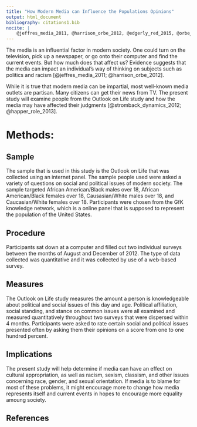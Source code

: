```yaml
---
title: "How Modern Media can Influence the Populations Opinions"
output: html_document
bibliography: citations1.bib
nocite: |
    @jeffres_media_2011, @harrison_orbe_2012, @edgerly_red_2015, @orbe_representations_2008, @ponder_selectively_2015, @stromback_dynamics_2012, @happer_role_2013, @prior_youve_2010
---
```



The media is an influential factor in modern society. One could turn on the television, pick up a newspaper, or go onto their computer and find the current events. But how much does that affect us? Evidence suggests that the media can impact an individual's way of thinking on subjects such as politics and racism [@jeffres_media_2011; @harrison_orbe_2012].   

While it is true that modern media can be impartial, most well-known media outlets are partisan. Many citizens can get their news from TV. The present study will examine people from the Outlook on Life study and how the media may have affected their judgments [@stromback_dynamics_2012; @happer_role_2013].  

# Methods:  
## Sample 
The sample that is used in this study is the Outlook on Life that was collected using an internet panel. The sample people used were asked a variety of questions on social and political issues of modern society. The sample targeted African American/Black males over 18, African American/Black females over 18, Causasian/White males over 18, and Caucasian/White females over 18. Participants were chosen from the GfK knowledge network, which is a online panel that is supposed to represent the population of the United States.  

## Procedure  
Participants sat down at a computer and filled out two individual surveys between the months of August and December of 2012. The type of data collected was quantitative and it was collected by use of a web-based survey.

## Measures  
The Outlook on Life study measures the amount a person is knowledgeable about political and social issues of this day and age. Political affiliation, social standing, and stance on common issues were all examined and measured quantitatively throughout two surveys that were dispersed within 4 months. Participants were asked to rate certain social and political issues presented often by asking them their opinions on a score from one to one hundred percent.  

## Implications  
The present study will help determine if media can have an effect on cultural appropriation, as well as racism, sexism, classism, and other issues concerning race, gender, and sexual orientation. If media is to blame for most of these problems, it might encourage more to change how media represents itself and current events in hopes to encourage more equality amoung society.

## References  


